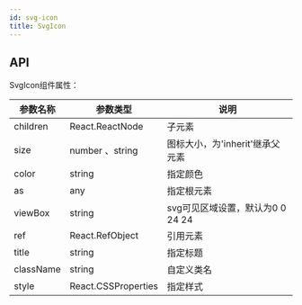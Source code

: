 ```yaml
---
id: svg-icon
title: SvgIcon
---
```


## API

SvgIcon组件属性：

| 参数名称    | 参数类型        | 说明                                                         |
| ----------- | --------------- | ------------------------------------------------------------ |
| children    | React.ReactNode | 子元素    |
| size   | number 、string |  图标大小，为'inherit'继承父元素   |
| color  | string |  指定颜色   |
| as  | any |  指定根元素   |
| viewBox   | string |   svg可见区域设置，默认为0 0 24 24  |
| ref   | React.RefObject |   引用元素  |
| title  | string |  指定标题   |
| className   | string          | 自定义类名      
| style   | React.CSSProperties          | 指定样式    
